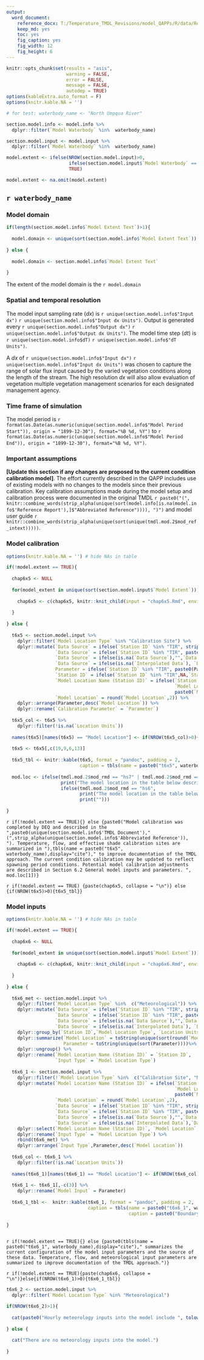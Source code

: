 ```yaml
---
output: 
  word_document:
    reference_docx: T:/Temperature_TMDL_Revisions/model_QAPPs/R/data/Report_Template.docx
    keep_md: yes
    toc: yes
    fig_caption: yes
    fig_width: 12
    fig_height: 6
---
```


```r
knitr::opts_chunk$set(results = "asis",
                      warning = FALSE,
                      error = FALSE,
                      message = FALSE,
                      autodep = TRUE)
options(kableExtra.auto_format = F)
options(knitr.kable.NA = '')

# for test: waterbody_name <- "North Umpqua River"

section.model.info <- model.info %>% 
  dplyr::filter(`Model Waterbody` %in%  waterbody_name)

section.model.input <- model.input %>% 
  dplyr::filter(`Model Waterbody` %in%  waterbody_name)

model.extent <- ifelse(NROW(section.model.input)>0,
                       ifelse(section.model.input$`Model Waterbody` == section.model.input$`Model Extent`, TRUE, FALSE),
                       TRUE)

model.extent <- na.omit(model.extent)

```

## `r waterbody_name`

### Model domain

```r

if(length(section.model.info$`Model Extent Text`)>1){
  
  model.domain <- unique(sort(section.model.info$`Model Extent Text`))
  
} else {
  
  model.domain <- section.model.info$`Model Extent Text`
  
} 
```

The extent of the model domain is the `r model.domain`

### Spatial and temporal resolution

The model input sampling rate (*dx*) is `r unique(section.model.info$"Input dx")` `r unique(section.model.info$"Input dx Units")`. Output is generated every `r unique(section.model.info$"Output dx")` `r unique(section.model.info$"Output dx Units")`. The model time step (*dt*) is `r unique(section.model.info$dT)` `r unique(section.model.info$"dT Units")`.

A *dx* of `r unique(section.model.info$"Input dx")` `r unique(section.model.info$"Input dx Units")` was chosen to capture the range of solar flux input caused by the varied vegetation conditions along the length of the stream. The high resolution *dx* will also allow evaluation of vegetation multiple vegetation management scenarios for each designated management agency.

### Time frame of simulation

The model period is `r format(as.Date(as.numeric(unique(section.model.info$"Model Period Start")), origin = "1899-12-30"), format="%B %d, %Y")` to `r format(as.Date(as.numeric(unique(section.model.info$"Model Period End")), origin = "1899-12-30"), format="%B %d, %Y")`.

### Important assumptions

**[Update this section if any changes are proposed to the current condition calibration model]**. The effort currently described in the QAPP includes use of existing models with no changes to the models since their previous calibration. Key calibration assumptions made during the model setup and calibration process were documented in the original TMDL `r paste0("(", knitr::combine_words(strip_alpha(unique(sort(model.info[is.na(model.info$'Reference Report'),]$"Abbreviated Reference")))), ")")` and model user guide `r knitr::combine_words(strip_alpha(unique(sort(unique(tmdl.mod.2$mod_ref_intext)))))`.

### Model calibration

```r
options(knitr.kable.NA = '') # hide NAs in table

if(!model.extent == TRUE){
  
  chap6x5 <- NULL
  
  for(model_extent in unique(sort(section.model.input$`Model Extent`))){
    
    chap6x5 <- c(chap6x5, knitr::knit_child(input = "chap6x5.Rmd", envir = globalenv()))
    
  }
  
} else {
  
  t6x5 <- section.model.input %>% 
    dplyr::filter(`Model Location Type` %in% "Calibration Site") %>%
    dplyr::mutate(`Data Source` = ifelse(`Station ID` %in% "TIR", strip_alpha(`Data Source`), `Data Source`),
                  `Data Source` = ifelse(`Station ID` %in% "TIR", paste0(gsub(",.*$", "", `Data Source`)," (",stringi::stri_sub(`Data Source`,-4),")"), `Data Source`),
                  `Data Source` = ifelse(is.na(`Data Source`),"",`Data Source`),
                  `Data Source` = ifelse(is.na(`Interpolated Data`), `Data Source`,paste0("Derived data. ",`Data Source`)),
                  Parameter = ifelse(`Station ID` %in% "TIR", paste0(Parameter," (TIR)"), Parameter),
                  `Station ID` = ifelse(`Station ID` %in% "TIR",NA,`Station ID`),
                  `Model Location Name (Station ID)` = ifelse(`Station ID` == "No Station ID" | is.na(`Station ID`),
                                                              `Model Location Name`,
                                                              paste0(`Model Location Name`, " (",`Station ID`,")")),
                  `Model Location` = round(`Model Location`,2)) %>% 
    dplyr::arrange(Parameter,desc(`Model Location`)) %>% 
    dplyr::rename(`Calibration Parameter` = `Parameter`)
  
  t6x5_col <- t6x5 %>% 
    dplyr::filter(!is.na(`Location Units`))
  
  names(t6x5)[names(t6x5) == "Model Location"] <- if(NROW(t6x5_col)>0){paste0("Model Location (",unique(t6x5_col$`Location Units`),")")}else{paste0("Model Location")}
  
  t6x5 <- t6x5[,c(19,9,6,13)]
  
  t6x5_tbl <- knitr::kable(t6x5, format = "pandoc", padding = 2,
                           caption = tbls(name = paste0("t6x5", waterbody_name),caption = paste0("Calibration sites and parameters used in the existing ", waterbody_name, " Heat Source Model.")))
  
  mod.loc <- ifelse(tmdl.mod.2$mod_rmd == "hs7" | tmdl.mod.2$mod_rmd == "hs8"| tmdl.mod.2$mod_rmd == "hs9",
                    print("The model location in the table below describes the distance of each input from the most downstream model node."),
                    ifelse(tmdl.mod.2$mod_rmd == "hs6",
                           print("The model location in the table below describes the distance of each input from the most upstream model node."),
                           print("")))
  
}

```

`r if(!model.extent == TRUE){} else {paste0("Model calibration was completed by DEQ and described in the ",paste0(unique(section.model.info$'TMDL Document')," (",strip_alpha(unique(section.model.info$'Abbreviated Reference')), "). Temperature, flow, and effective shade calibration sites are summarized in "),tbls(name = paste0("t6x5", waterbody_name),display="cite")," to improve documentation of the TMDL approach. The current condition calibration may be updated to reflect spawning period conditions. Potential model calibration adjustments are described in Section 6.2 General model inputs and parameters. ", mod.loc[1])}`

`r if(!model.extent == TRUE) {paste(chap6x5, collapse = "\n")} else {if(NROW(t6x5)>0){t6x5_tbl}}`

### Model inputs

```r
options(knitr.kable.NA = '') # hide NAs in table

if(!model.extent == TRUE){
  
  chap6x6 <- NULL
  
  for(model_extent in unique(sort(section.model.input$`Model Extent`))){
    
    chap6x6 <- c(chap6x6, knitr::knit_child(input = "chap6x6.Rmd", envir = globalenv()))
    
  }
  
} else {
  
  t6x6_met <- section.model.input %>% 
    dplyr::filter(`Model Location Type` %in%  c("Meteorological")) %>%
    dplyr::mutate(`Data Source` = ifelse(`Station ID` %in% "TIR", strip_alpha(`Data Source`), `Data Source`),
                  `Data Source` = ifelse(`Station ID` %in% "TIR", paste0(gsub(",.*$", "", `Data Source`)," (",stringi::stri_sub(`Data Source`,-4),")"), `Data Source`),
                  `Data Source` = ifelse(is.na(`Data Source`),"",`Data Source`),
                  `Data Source` = ifelse(is.na(`Interpolated Data`), `Data Source`,paste0("Derived data. ",`Data Source`))) %>% 
    dplyr::group_by(`Station ID`,`Model Location Type`, `Location Units`, `Data Source`,Note) %>% 
    dplyr::summarize(`Model Location` = toString(unique(sort(round(`Model Location`,2)))),
                     Parameter = toString(unique(sort(Parameter))))%>% 
    dplyr::ungroup() %>%
    dplyr::rename(`Model Location Name (Station ID)` = `Station ID`,
                  `Input Type` = `Model Location Type`)
  
  t6x6_1 <- section.model.input %>% 
    dplyr::filter(!`Model Location Type` %in%  c("Calibration Site", "Meteorological")) %>% 
    dplyr::mutate(`Model Location Name (Station ID)` = ifelse(`Station ID` %in% "No Station ID" | is.na(`Station ID`),
                                                              `Model Location Name`,
                                                              paste0(`Model Location Name`, " (", `Station ID`, ")")),
                  `Model Location` = round(`Model Location`,2),
                  `Data Source` = ifelse(`Station ID` %in% "TIR", strip_alpha(`Data Source`), `Data Source`),
                  `Data Source` = ifelse(`Station ID` %in% "TIR", paste0(gsub(",.*$", "", `Data Source`)," (",stringi::stri_sub(`Data Source`,-4),")"), `Data Source`),
                  `Data Source` = ifelse(is.na(`Data Source`),"",`Data Source`),
                  `Data Source` = ifelse(is.na(`Interpolated Data`),`Data Source`, paste0("Derived data. ",`Data Source`))) %>%  
    dplyr::select(`Model Location Name (Station ID)`, `Model Location`, `Location Units`, `Model Location Type`, `Parameter`, `Data Source`, Note) %>%
    dplyr::rename(`Input Type` = `Model Location Type`) %>% 
    rbind(t6x6_met) %>% 
    dplyr::arrange(`Input Type`,Parameter,desc(`Model Location`))
  
  t6x6_col <- t6x6_1 %>% 
    dplyr::filter(!is.na(`Location Units`))
  
  names(t6x6_1)[names(t6x6_1) == "Model Location"] <- if(NROW(t6x6_col)>0){paste0("Model Location (",unique(t6x6_col$`Location Units`),")")}else{paste0("Model Location")}
  
  t6x6_1 <- t6x6_1[,-c(3)] %>% 
    dplyr::rename(`Model Input` = Parameter)
  
  t6x6_1_tbl <-  knitr::kable(t6x6_1, format = "pandoc", padding = 2,
                              caption = tbls(name = paste0("t6x6_1", waterbody_name),
                                             caption = paste0("Boundary condition and tributary inputs to the existing ", waterbody_name, " Heat Source Model.")))
  
}
  
```

`r if(!model.extent == TRUE){} else {paste0(tbls(name = paste0("t6x6_1", waterbody_name),display="cite")," summarizes the current configuration of the model input parameters and the source of these data. Temperature, flow, and meteorological input parameters are summarized to improve documentation of the TMDL approach.")}`

`r if(!model.extent == TRUE){paste(chap6x6, collapse = "\n")}else{if(NROW(t6x6_1)>0){t6x6_1_tbl}}`

```r

t6x6_2 <- section.model.input %>%
  dplyr::filter(`Model Location Type` %in% "Meteorological")

if(NROW(t6x6_2)>1){
  
  cat(paste0("Hourly meteorology inputs into the model include ", tolower(knitr::combine_words(unique(sort(t6x6_2$Parameter)))),". Air temperature data were modified using the dry adiabatic lapse rate to adjust for differences in elevation between the measurement location and the model input location. Wind speeds were adjusted using a wind-sheltering coefficient to represent difference in wind speed between the measurement location and above the stream within the riparian area. "))
  
} else {
  
  cat("There are no meteorology inputs into the model.")
  
}
```
